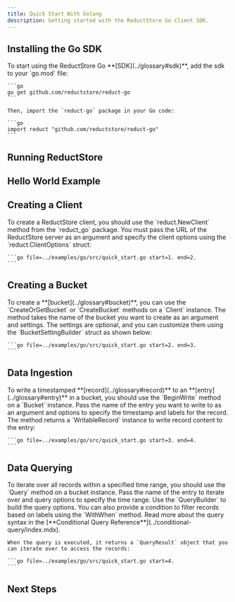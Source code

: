 ```yaml
---
title: Quick Start With Golang
description: Getting started with the ReductStore Go Client SDK.
---
```



<head>
  <link
    rel="canonical"
    href="https://www.reduct.store/docs/getting-started/with-go"
  />
</head>

<Intro language="Go" repository="reduct-go" />

## Installing the Go SDK

<InstallSdk>
    To start using the ReductStore Go **[SDK](../glossary#sdk)**, add the sdk to your `go.mod` file:

    ```go
    go get github.com/reductstore/reduct-go
    ```

    Then, import the `reduct-go` package in your Go code:

    ```go
    import reduct "github.com/reductstore/reduct-go"
    ```

</InstallSdk>

## Running ReductStore

<RunReductStore />

## Hello World Example

<UsingSdkSection example={QuickStart} language="go" />

## Creating a Client

<CreateClientSection>
    To create a ReductStore client, you should use the `reduct.NewClient` method from the `reduct_go` package.
    You must pass the URL of the ReductStore server as an argument and specify the client options using the `reduct.ClientOptions` struct:

    ```go file=../examples/go/src/quick_start.go start=1. end=2.
    ```

</CreateClientSection>

## Creating a Bucket

<CreateBucketSection>
    To create a **[bucket](../glossary#bucket)**, you can use the `CreateOrGetBucket` or `CreateBucket` methods on a `Client` instance. The method takes the name of
    the bucket you want to create as an argument and settings. The settings are optional, and you can customize them using the `BucketSettingBuilder` struct as shown below:

    ```go file=../examples/go/src/quick_start.go start=2. end=3.
    ```

</CreateBucketSection>

## Data Ingestion

<DataIngestionSection>
    To write a timestamped **[record](../glossary#record)** to an **[entry](../glossary#entry)** in a bucket, you should use the `BeginWrite` method on a `Bucket` instance.
    Pass the name of the entry you want to write to as an argument and options to specify the timestamp and labels for the record.
    The method returns a `WritableRecord` instance to write record content to the entry:

    ```go file=../examples/go/src/quick_start.go start=3. end=4.
    ```

</DataIngestionSection>

## Data Querying

<DataQueryingSection>
    To iterate over all records within a specified time range, you should use the `Query` method on a bucket instance. Pass the
    name of the entry to iterate over and query options to specify the time range. Use the `QueryBuilder` to build the query options.
    You can also provide a condition to filter records based on labels using the `WithWhen` method.
    Read more about the query syntax in the [**Conditional Query Reference**](../conditional-query/index.mdx).

    When the query is executed, it returns a `QueryResult` object that you can iterate over to access the records:

    ```go file=../examples/go/src/quick_start.go start=4.
    ```

</DataQueryingSection>

## Next Steps

<NextStep />
